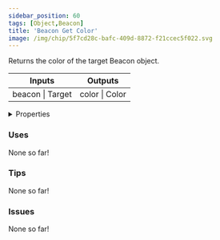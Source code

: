 ```yaml
---
sidebar_position: 60
tags: [Object,Beacon]
title: 'Beacon Get Color'
image: /img/chip/5f7cd28c-bafc-409d-8872-f21ccec5f022.svg
---
```


Returns the color of the target Beacon object.



<IChip uuid="5f7cd28c-bafc-409d-8872-f21ccec5f022"/>

<table><thead><tr><th>Inputs</th><th>Outputs</th></tr></thead><tbody><tr><td>beacon | Target</td><td>color | Color</td></tr></tbody></table>

<details>
  <summary>Properties</summary>
  <div>
    <div>
    <table>
      <tbody>
        <tr>
          <td>Is beta required?</td>
          <td>No</td>
        </tr>
        <tr>
          <td>Is chip a trolling risk?</td>
          <td>No</td>
        </tr>
        <tr>
          <td>Is chip a role assignment risk?</td>
          <td>No</td>
        </tr>
        <tr>
          <td>Chip UUID</td>
          <td>5f7cd28c-bafc-409d-8872-f21ccec5f022</td>
        </tr>
        <tr>
          <td>Room availability</td>
          <td>Available everywhere</td>
        </tr>
      </tbody>
    </table>
    </div>
  </div>
</details>

### Uses

None so far!

### Tips

None so far!

### Issues

None so far!
